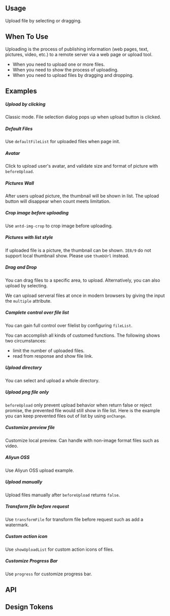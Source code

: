 
<Meta of={KitUploadStories} />

## Usage

Upload file by selecting or dragging.

## When To Use

Uploading is the process of publishing information (web pages, text, pictures, video, etc.) to a remote server via a web page or upload tool.

- When you need to upload one or more files.
- When you need to show the process of uploading.
- When you need to upload files by dragging and dropping.

## Examples

##### Upload by clicking

Classic mode. File selection dialog pops up when upload button is clicked.

<CustomCanvas content={Examples.UploadByClicking} source={Sources.UploadByClicking} id="upload-upload-click" />

##### Default Files

Use `defaultFileList` for uploaded files when page init.

<CustomCanvas content={Examples.DefaultFiles} source={Sources.DefaultFiles} id="upload-default-files" />

##### Avatar

Click to upload user's avatar, and validate size and format of picture with `beforeUpload`.

<CustomCanvas content={Examples.Avatar} source={Sources.Avatar} id="upload-avatar" />

##### Pictures Wall

After users upload picture, the thumbnail will be shown in list. The upload button will disappear when count meets limitation.

<CustomCanvas content={Examples.PicturesWall} source={Sources.PicturesWall} id="upload-pictures-wall" />

##### Crop image before uploading

Use `antd-img-crop` to crop image before uploading.

<CustomCanvas content={Examples.Crop} source={Sources.Crop} id="upload-crop" />

##### Pictures with list style

If uploaded file is a picture, the thumbnail can be shown. `IE8/9` do not support local thumbnail show. Please use `thumbUrl` instead.

<CustomCanvas content={Examples.ListStyle} source={Sources.ListStyle} id="upload-list-style" />

##### Drag and Drop

You can drag files to a specific area, to upload. Alternatively, you can also upload by selecting.

We can upload serveral files at once in modern browsers by giving the input the `multiple` attribute.

<CustomCanvas content={Examples.DragNDrop} source={Sources.DragNDrop} id="upload-dnd" />

##### Complete control over file list

You can gain full control over filelist by configuring `fileList`.

You can accomplish all kinds of customed functions. The following shows two circumstances:
- limit the number of uploaded files.
- read from response and show file link. 

<CustomCanvas content={Examples.CompleteControl} source={Sources.CompleteControl} id="upload-complete-control" />

##### Upload directory

You can select and upload a whole directory.

<CustomCanvas content={Examples.Directory} source={Sources.Directory} id="upload-directory" />

##### Upload png file only

`beforeUpload` only prevent upload behavior when return false or reject promise, the prevented file would still show in file list. Here is the example you can keep prevented files out of list by using `onChange`.

<CustomCanvas content={Examples.PngOnly} source={Sources.PngOnly} id="uploadpng-only" />

##### Customize preview file

Customize local preview. Can handle with non-image format files such as video.

<CustomCanvas content={Examples.CustomPreview} source={Sources.CustomPreview} id="upload-custom-preview" />

##### Aliyun OSS

Use Aliyun OSS upload example.

<CustomCanvas content={Examples.AliyunOSS} source={Sources.AliyunOSS} id="upload-aliyun-oss" />

##### Upload manually

Upload files manually after `beforeUpload` returns `false`.

<CustomCanvas content={Examples.Manual} source={Sources.Manual} id="upload-manual" />

##### Transform file before request

Use `transformFile` for transform file before request such as add a watermark.

<CustomCanvas content={Examples.Transform} source={Sources.Transform} id="upload-transform" />

##### Custom action icon

Use `showUploadList` for custom action icons of files.

<CustomCanvas content={Examples.CustomActionIcon} source={Sources.CustomActionIcon} id="upload-custom-action-icon" />

##### Customize Progress Bar

Use `progress` for customize progress bar.

<CustomCanvas content={Examples.CustomProgress} source={Sources.CustomProgress} id="upload-custom-progress" />

## API

<Canvas of={KitUploadStories.Api} />

<Controls of={KitUploadStories.Api} />


## Design Tokens

<DesignTokens path="components.Upload" tokens={fields?.components?.Upload} />